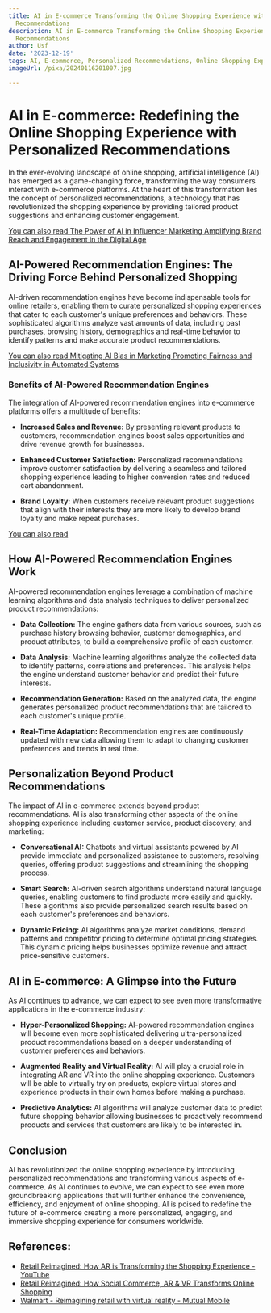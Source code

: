 ```yaml
---
title: AI in E-commerce Transforming the Online Shopping Experience with Personalized
  Recommendations
description: AI in E-commerce Transforming the Online Shopping Experience with Personalized
  Recommendations
author: Usf
date: '2023-12-19'
tags: AI, E-commerce, Personalized Recommendations, Online Shopping Experience
imageUrl: /pixa/20240116201007.jpg

---
```

# **AI  in E-commerce: Redefining the Online Shopping Experience  with Personalized Recommendations**

In the ever-evolving landscape of online shopping, artificial intelligence (AI) has emerged as a game-changing force, transforming the way consumers interact with  e-commerce platforms. At the heart  of this transformation lies the concept of personalized recommendations, a technology that has revolutionized the  shopping experience by providing tailored product suggestions and enhancing customer engagement.

[You can also read The Power of AI in Influencer  Marketing Amplifying Brand Reach and Engagement in the Digital Age](The%20Power%20of%20AI%20in%20Influencer%20Marketing%20Amplifying%20Brand%20Reach%20and%20Engagement%20in%20the%20Digital%20Age)


## **AI-Powered Recommendation Engines: The Driving Force Behind Personalized  Shopping**

AI-driven recommendation  engines have become indispensable tools for online retailers,  enabling them to curate personalized shopping experiences that cater  to each customer's unique preferences  and behaviors. These sophisticated algorithms analyze vast amounts of data, including past purchases, browsing history, demographics and real-time behavior to identify patterns and make  accurate product recommendations.

[You can also read Mitigating AI Bias in Marketing Promoting Fairness and  Inclusivity in Automated Systems](Mitigating%20AI%20Bias%20in%20Marketing%20Promoting%20Fairness%20and%20Inclusivity%20in%20Automated%20Systems)


### **Benefits of AI-Powered Recommendation Engines**

The integration of  AI-powered recommendation engines into e-commerce platforms offers a multitude of benefits:

- **Increased  Sales  and Revenue:**  By  presenting relevant products to customers, recommendation  engines boost  sales opportunities and drive revenue growth for businesses.

- **Enhanced Customer Satisfaction:** Personalized recommendations improve customer satisfaction by delivering a seamless  and tailored shopping experience leading to higher  conversion rates and reduced cart abandonment.

- **Brand Loyalty:** When customers receive relevant product suggestions that align with  their interests they are  more likely to develop brand loyalty and make repeat  purchases.

[You  can also read ]()


## **How AI-Powered Recommendation  Engines Work**

AI-powered  recommendation engines leverage a combination of machine learning algorithms and data analysis techniques to deliver personalized product recommendations:

- **Data Collection:** The engine gathers data from various sources, such as purchase history browsing behavior, customer demographics, and product attributes, to build a comprehensive profile of each customer.

- **Data Analysis:** Machine learning algorithms analyze the collected data to identify patterns, correlations and preferences. This  analysis helps the engine understand customer  behavior and predict  their future interests.

- **Recommendation  Generation:** Based on the analyzed data, the engine generates personalized product recommendations that are tailored to each  customer's unique profile.

- **Real-Time  Adaptation:** Recommendation engines are continuously updated with new data allowing them to adapt to changing customer preferences  and trends in real time.

## **Personalization Beyond Product Recommendations**

The impact of AI  in e-commerce  extends beyond product recommendations. AI is also transforming other aspects of the online shopping experience including customer service, product  discovery, and marketing:

- **Conversational  AI:** Chatbots and  virtual assistants powered  by AI provide immediate and  personalized assistance to customers, resolving queries, offering  product suggestions and streamlining  the shopping process.

-  **Smart Search:** AI-driven search algorithms understand natural language queries, enabling customers to find products more easily and quickly. These algorithms also provide personalized search results based  on each customer's preferences and behaviors.

- **Dynamic Pricing:** AI algorithms analyze market conditions, demand patterns and competitor pricing to determine optimal pricing strategies.  This dynamic pricing helps businesses optimize revenue and attract price-sensitive customers.

## **AI in E-commerce: A Glimpse into the Future**

As AI continues to advance, we can expect  to  see even  more  transformative applications in the e-commerce industry:

- **Hyper-Personalized Shopping:** AI-powered recommendation engines will become even more sophisticated delivering ultra-personalized product recommendations based on a deeper understanding of  customer preferences and behaviors.

- **Augmented Reality and Virtual Reality:** AI will play a crucial role in integrating AR and VR into the  online shopping experience. Customers will be able to virtually try on products, explore virtual stores and  experience products  in their own homes  before making a purchase.

-  **Predictive Analytics:** AI algorithms will analyze customer data to predict future shopping behavior allowing businesses to  proactively recommend products and services that customers are likely to be interested  in.

## **Conclusion**

AI has revolutionized the  online shopping experience by introducing personalized recommendations and transforming  various aspects of e-commerce. As AI  continues to evolve, we can expect to see even more  groundbreaking applications  that will further enhance the convenience, efficiency, and  enjoyment of online shopping. AI is poised to redefine the future of e-commerce  creating a more personalized, engaging, and immersive shopping experience  for consumers worldwide.

## References:
- [Retail Reimagined: How AR is Transforming the Shopping Experience - YouTube](https://youtube.com/watch?v=9wLtI2QGnl8)
- [Retail Reimagined: How Social Commerce, AR & VR Transforms Online Shopping](https://www.shopsphere.com/blogs/retail-reimagined-how-social-commerce-ar-vr-transforms-online-shopping/)
- [Walmart - Reimagining retail with virtual reality - Mutual Mobile](https://mutualmobile.com/work/walmart)
